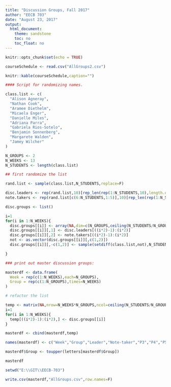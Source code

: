 ```yaml
---
title: "Discussion Groups, Fall 2017"
author: "EECB 703"
date: "August 23, 2017"
output: 
  html_document: 
    theme: sandstone
    toc: no
    toc_float: no
---
```


```r
knitr::opts_chunk$set(echo = TRUE)
```


```r
courseSchedule <- read.csv("AllGroups2.csv")
```

```r
knitr::kable(courseSchedule,caption="")
```


```r
#### Script for randomizing names.

class.list <- c(
  "Alison Agneray",
  "Nathan Cook",
  "Aramee Diethelm",
  "Micaela Enger",
  "Danielle Miles",
  "Adriana Parra",
  "Gabriela Rios-Sotelo",
  "Benjamin Sonnenberg",
  "Margarete Walden",
  "Jamey Wilcher"
)

N_GROUPS <- 2
N_WEEKS <- 13
N_STUDENTS <- length(class.list)

## first randomize the list

rand.list <- sample(class.list,N_STUDENTS,replace=F)

disc.leaders <- rep(rand.list,10)[rep_len(rep(1:N_STUDENTS,10),length.out=N_WEEKS*N_GROUPS)]
note.takers <- rep(rand.list[c(6:N_STUDENTS,1:5)],10)[rep_len(rep(1:N_STUDENTS,10),length.out=N_WEEKS*N_GROUPS)]

disc.groups <- list()

i=1
for(i in 1:N_WEEKS){
  disc.groups[[i]] <- array(NA,dim=c(N_GROUPS,ceiling(N_STUDENTS/N_GROUPS)))
  disc.groups[[i]][,1] <- disc.leaders[((i*2)-1):(i*2)]
  disc.groups[[i]][,2] <- note.takers[((i*2)-1):(i*2)]
  not <- as.vector(disc.groups[[i]][,c(1,2)])
  disc.groups[[i]][,-c(1,2)] <- sample(setdiff(class.list,not),N_STUDENTS-4,replace=F)

}

### print out master discussion groups:

masterdf <- data.frame(
  Week = rep(c(1:N_WEEKS),each=N_GROUPS),
  Group = rep(c(1:N_GROUPS),times=N_WEEKS)
)

# refactor the list

temp <- matrix(NA,nrow=N_WEEKS*N_GROUPS,ncol=ceiling(N_STUDENTS/N_GROUPS))
i=1
for(i in 1:N_WEEKS){
  temp[((i*2)-1):(i*2),] <- disc.groups[[i]]
}

masterdf <- cbind(masterdf,temp)

names(masterdf) <- c("Week","Group","Leader","Note-taker","P3","P4","P5")

masterdf$Group <- toupper(letters[masterdf$Group])

masterdf

setwd("E:\\GIT\\EECB-703")

write.csv(masterdf,"AllGroups.csv",row.names=F)

```



